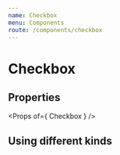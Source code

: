 ```yaml
---
name: Checkbox
menu: Components
route: /components/checkbox
---
```



# Checkbox


## Properties

<Props of={ Checkbox } />


## Using different kinds

<Playground>
  <Checkbox 
    groupLabel="hobbies"
    data={[{
      label: 'Video Game',
      value: 'videogame'
    }, {
      label: 'Music',
      value: 'music'
    }]}
  />
</Playground>
